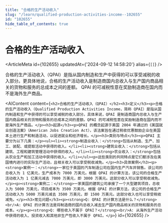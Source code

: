 ```yaml
---
title: "合格的生产活动收入"
slug: "/learn/qualified-production-activities-income--102655"
id: "102655"
hide_table_of_contents: true
---
```



# 合格的生产活动收入

<ArticleMeta id={102655} updatedAt={'2024-09-12 14:58:20'} alias={`[]`} />
<div className='border-solid border-b border-t-0 my-4 border-[var(--ifm-color-gray-300)]' />

合格的生产活动收入（QPAI）是指从国内制造和生产中获得的可以享受减税的收入部分。更具体地说，合格的生产活动收入是制造商国内总收入与生产国内商品相关的货物和服务的总成本之间的差额。 QPAI 的可减税性意在奖励制造商在国内而不是海外生产商品。

<AIContent content={`<h2>合格的生产活动收入（QPAI）</h2><h3>定义</h3><p>合格的生产活动收入（Qualified Production Activities Income，简称 QPAI）是指从国内制造和生产中获得的可以享受减税的收入部分。具体来说，QPAI 是制造商国内总收入与生产国内商品相关的货物和服务的总成本之间的差额。QPAI 的可减税性意在奖励制造商在国内而不是海外生产商品。</p><h3>起源</h3><p>QPAI 的概念起源于美国 2004 年通过的《美国就业创造法案》（American Jobs Creation Act），该法案旨在通过税收优惠鼓励企业在美国本土进行生产和制造活动，以促进就业和经济增长。</p><h3>类别与特点</h3><p>QPAI 主要分为以下几类：</p><ul><li><strong>制造业收入：</strong>包括从制造、生产、加工、装配、或提取活动中获得的收入。</li><li><strong>建筑业收入：</strong>包括从建筑、工程和建筑管理活动中获得的收入。</li><li><strong>农业收入：</strong>包括从农业生产和加工活动中获得的收入。</li></ul><p>这些类别的共同特点是它们都涉及在美国境内进行的实际生产活动，且相关收入可以享受税收减免。</p><h3>具体案例</h3><p><strong>案例一：</strong>一家位于美国的汽车制造公司在国内生产汽车并销售。该公司的总收入为 1 亿美元，生产成本为 7000 万美元。根据 QPAI 的计算方法，该公司的合格生产活动收入为 1 亿美元减去 7000 万美元，即 3000 万美元。这部分收入可以享受税收减免。</p><p><strong>案例二：</strong>一家美国的建筑公司承接了一个大型建筑项目，总收入为 5000 万美元，项目成本为 3500 万美元。根据 QPAI 的计算方法，该公司的合格生产活动收入为 5000 万美元减去 3500 万美元，即 1500 万美元。这部分收入也可以享受税收减免。</p><h3>常见问题</h3><p><strong>Q: QPAI 的计算方法是什么？</strong><br/>A: QPAI 的计算方法是将制造商的国内总收入减去生产国内商品相关的货物和服务的总成本。</p><p><strong>Q: 哪些收入不属于 QPAI？</strong><br/>A: 从海外生产活动中获得的收入、投资收入和其他非生产性收入不属于 QPAI。</p>`} id={102655} />
